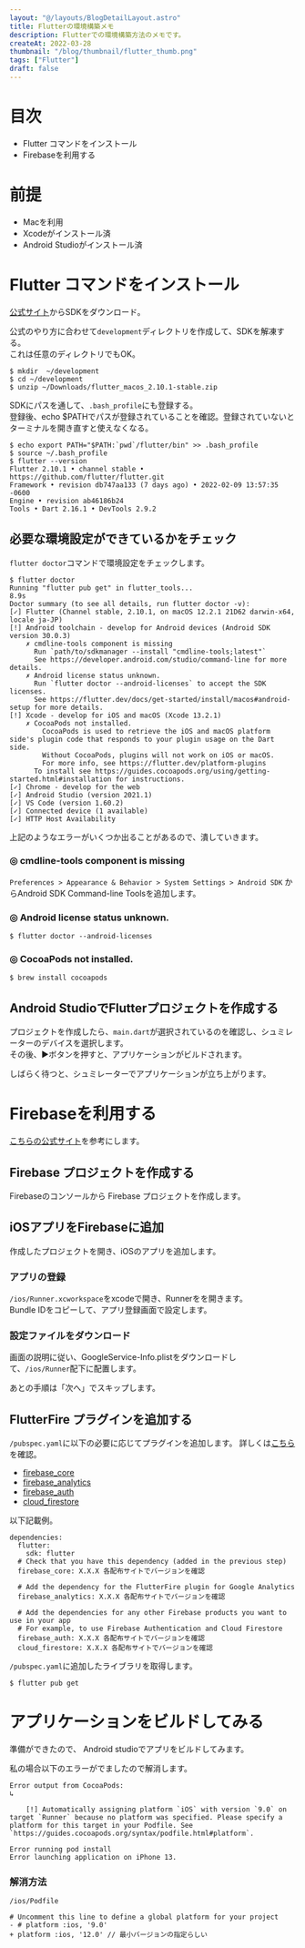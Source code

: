 ```yaml
---
layout: "@/layouts/BlogDetailLayout.astro"
title: Flutterの環境構築メモ
description: Flutterでの環境構築方法のメモです。
createAt: 2022-03-28
thumbnail: "/blog/thumbnail/flutter_thumb.png"
tags: ["Flutter"]
draft: false
---
```



# 目次

- Flutter コマンドをインストール
- Firebaseを利用する

# 前提

- Macを利用
- Xcodeがインストール済
- Android Studioがインストール済

# Flutter コマンドをインストール

[公式サイト](https://docs.flutter.dev/get-started/install)からSDKをダウンロード。

公式のやり方に合わせて`development`ディレクトリを作成して、SDKを解凍する。  
これは任意のディレクトリでもOK。

```
$ mkdir  ~/development
$ cd ~/development
$ unzip ~/Downloads/flutter_macos_2.10.1-stable.zip
```

SDKにパスを通して、`.bash_profile`にも登録する。  
登録後、echo $PATHでパスが登録されていることを確認。登録されていないとターミナルを開き直すと使えなくなる。

```
$ echo export PATH="$PATH:`pwd`/flutter/bin" >> .bash_profile
$ source ~/.bash_profile
$ flutter --version
Flutter 2.10.1 • channel stable • https://github.com/flutter/flutter.git
Framework • revision db747aa133 (7 days ago) • 2022-02-09 13:57:35 -0600
Engine • revision ab46186b24
Tools • Dart 2.16.1 • DevTools 2.9.2
```

## 必要な環境設定ができているかをチェック

`flutter doctor`コマンドで環境設定をチェックします。

```shell
$ flutter doctor
Running "flutter pub get" in flutter_tools...                       8.9s
Doctor summary (to see all details, run flutter doctor -v):
[✓] Flutter (Channel stable, 2.10.1, on macOS 12.2.1 21D62 darwin-x64, locale ja-JP)
[!] Android toolchain - develop for Android devices (Android SDK version 30.0.3)
    ✗ cmdline-tools component is missing
      Run `path/to/sdkmanager --install "cmdline-tools;latest"`
      See https://developer.android.com/studio/command-line for more details.
    ✗ Android license status unknown.
      Run `flutter doctor --android-licenses` to accept the SDK licenses.
      See https://flutter.dev/docs/get-started/install/macos#android-setup for more details.
[!] Xcode - develop for iOS and macOS (Xcode 13.2.1)
    ✗ CocoaPods not installed.
        CocoaPods is used to retrieve the iOS and macOS platform side's plugin code that responds to your plugin usage on the Dart side.
        Without CocoaPods, plugins will not work on iOS or macOS.
        For more info, see https://flutter.dev/platform-plugins
      To install see https://guides.cocoapods.org/using/getting-started.html#installation for instructions.
[✓] Chrome - develop for the web
[✓] Android Studio (version 2021.1)
[✓] VS Code (version 1.60.2)
[✓] Connected device (1 available)
[✓] HTTP Host Availability
```

上記のようなエラーがいくつか出ることがあるので、潰していきます。

### ◎ cmdline-tools component is missing

`Preferences > Appearance & Behavior > System Settings > Android SDK` からAndroid SDK Command-line Toolsを追加します。

<CommonImg
  src="/blog/20220328/01.png"
  alt="flutter doctor error"
  client:only="react"
/>

### ◎ Android license status unknown.

```shell
$ flutter doctor --android-licenses
```

### ◎ CocoaPods not installed.

```shell
$ brew install cocoapods
```

## Android StudioでFlutterプロジェクトを作成する

<CommonImg
  src="/blog/20220328/02.png"
  alt="Flutterプロジェクトを作成"
  client:only="react"
/>

プロジェクトを作成したら、`main.dart`が選択されているのを確認し、シュミレーターのデバイスを選択します。  
その後、▶ボタンを押すと、アプリケーションがビルドされます。

<CommonImg
  src="/blog/20220328/03.png"
  alt="Flutterプロジェクトを作成"
  client:only="react"
/>

しばらく待つと、シュミレーターでアプリケーションが立ち上がります。

<CommonImg
  src="/blog/20220328/04.png"
  alt="Flutterプロジェクトを作成"
  client:only="react"
/>

# Firebaseを利用する

[こちらの公式サイト](https://firebase.google.com/docs/flutter/setup?hl=ja&platform=ios)を参考にします。

## Firebase プロジェクトを作成する

Firebaseのコンソールから Firebase プロジェクトを作成します。

<CommonImg
  src="/blog/20220328/05.png"
  alt="Firebaseを利用する"
  client:only="react"
/>

## iOSアプリをFirebaseに追加

作成したプロジェクトを開き、iOSのアプリを追加します。

<CommonImg
  src="/blog/20220328/06.png"
  alt="iOSアプリをFirebaseに追加"
  client:only="react"
/>

### アプリの登録

`/ios/Runner.xcworkspace`をxcodeで開き、Runnerをを開きます。  
Bundle IDをコピーして、アプリ登録画面で設定します。

<CommonImg
  src="/blog/20220328/07.png"
  alt="iOSアプリをFirebaseに追加"
  client:only="react"
/>
<CommonImg
  src="/blog/20220328/08.png"
  alt="iOSアプリをFirebaseに追加"
  client:only="react"
/>

### 設定ファイルをダウンロード

画面の説明に従い、GoogleService-Info.plistをダウンロードして、`/ios/Runner`配下に配置します。

あとの手順は「次へ」でスキップします。

## FlutterFire プラグインを追加する

`/pubspec.yaml`に以下の必要に応じてプラグインを追加します。
詳しくは[こちら](https://firebaseopensource.com/projects/firebaseextended/flutterfire/packages/cloud_firestore/cloud_firestore/readme)を確認。

- [firebase_core](https://pub.dev/packages/firebase_core)
- [firebase_analytics](https://pub.dev/packages/firebase_analytics)
- [firebase_auth](https://pub.dev/packages/firebase_auth)
- [cloud_firestore](https://pub.dev/packages/cloud_firestore)

以下記載例。

```shell
dependencies:
  flutter:
    sdk: flutter
  # Check that you have this dependency (added in the previous step)
  firebase_core: X.X.X 各配布サイトでバージョンを確認

  # Add the dependency for the FlutterFire plugin for Google Analytics
  firebase_analytics: X.X.X 各配布サイトでバージョンを確認

  # Add the dependencies for any other Firebase products you want to use in your app
  # For example, to use Firebase Authentication and Cloud Firestore
  firebase_auth: X.X.X 各配布サイトでバージョンを確認
  cloud_firestore: X.X.X 各配布サイトでバージョンを確認
```

`/pubspec.yaml`に追加したライブラリを取得します。

```shell
$ flutter pub get
```

# アプリケーションをビルドしてみる

準備ができたので、 Android studioでアプリをビルドしてみます。

私の場合以下のエラーがでましたので解消します。

```shell
Error output from CocoaPods:
↳

    [!] Automatically assigning platform `iOS` with version `9.0` on target `Runner` because no platform was specified. Please specify a platform for this target in your Podfile. See `https://guides.cocoapods.org/syntax/podfile.html#platform`.

Error running pod install
Error launching application on iPhone 13.
```

### 解消方法

`/ios/Podfile`

```shell
# Uncomment this line to define a global platform for your project
- # platform :ios, '9.0'
+ platform :ios, '12.0' // 最小バージョンの指定らしい
```
